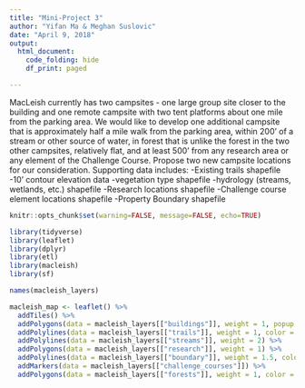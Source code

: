 ```yaml
---
title: "Mini-Project 3"
author: "Yifan Ma & Meghan Suslovic"
date: "April 9, 2018"
output: 
  html_document:
    code_folding: hide
    df_print: paged 

---
```

MacLeish currently has two campsites - one large group site closer to the building and one remote campsite with two tent platforms about one mile from the parking area. We would like to develop one additional campsite that is approximately half a mile walk from the parking area, within 200’ of a stream or other source of water, in forest that is unlike the forest in the two other campsites, relatively flat, and at least 500’ from any research area or any element of the Challenge Course. Propose two new campsite locations for our consideration.
Supporting data includes:
-Existing trails shapefile
-10’ contour elevation data
-vegetation type shapefile
-hydrology (streams, wetlands, etc.) shapefile
-Research locations shapefile
-Challenge course element locations shapefile
-Property Boundary shapefile

```r
knitr::opts_chunk$set(warning=FALSE, message=FALSE, echo=TRUE)
```

```r
library(tidyverse)
library(leaflet)
library(dplyr)
library(etl)
library(macleish)
library(sf)
```

```r
names(macleish_layers)
```

```r
macleish_map <- leaflet() %>%
  addTiles() %>%
  addPolygons(data = macleish_layers[["buildings"]], weight = 1, popup = ~name) %>%
  addPolylines(data = macleish_layers[["trails"]], weight = 1, color = "brown") %>%
  addPolylines(data = macleish_layers[["streams"]], weight = 2) %>%
  addPolygons(data = macleish_layers[["research"]], weight = 1) %>%
  addPolylines(data = macleish_layers[["boundary"]], weight = 1.5, color = "red") %>%
  addMarkers(data = macleish_layers[["challenge_courses"]]) %>%
  addPolygons(data = macleish_layers[["forests"]], weight = 1, color = "green")
  
```

